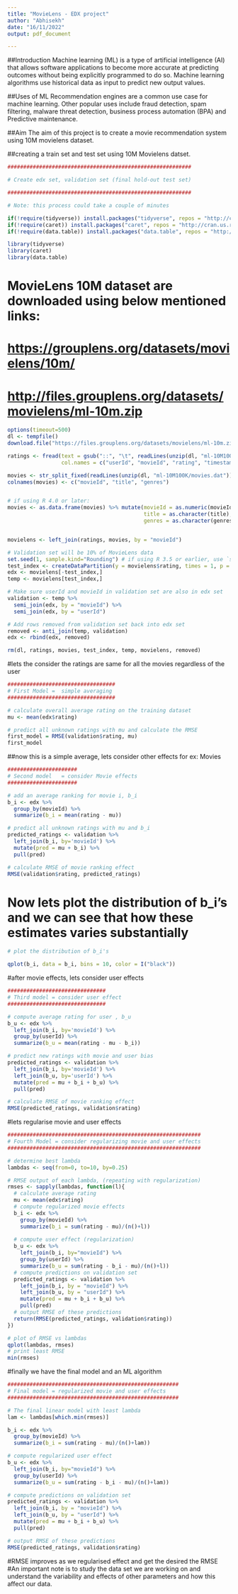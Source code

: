 ```yaml
---
title: "MovieLens - EDX project"
author: "Abhisekh"
date: "16/11/2022"
output: pdf_document

---
```


##Introduction
Machine learning (ML) is a type of artificial intelligence (AI) that allows software applications to become more accurate at predicting outcomes without being explicitly programmed to do so. Machine learning algorithms use historical data as input to predict new output values.

##Uses of ML
Recommendation engines are a common use case for machine learning. Other popular uses include fraud detection, spam filtering, malware threat detection, business process automation (BPA) and Predictive maintenance.

##Aim 
The aim of this project is to create a movie recommendation system using 10M movielens dataset.


##creating a train set and test set using 10M Movielens datset. 

```r
########################################################## 

# Create edx set, validation set (final hold-out test set)

########################################################## 

# Note: this process could take a couple of minutes

if(!require(tidyverse)) install.packages("tidyverse", repos = "http://cran.us.r-project.org")
if(!require(caret)) install.packages("caret", repos = "http://cran.us.r-project.org")
if(!require(data.table)) install.packages("data.table", repos = "http://cran.us.r-project.org")

library(tidyverse)
library(caret)
library(data.table)

```

# MovieLens 10M dataset are downloaded using below mentioned links:

# <https://grouplens.org/datasets/movielens/10m/>

# <http://files.grouplens.org/datasets/movielens/ml-10m.zip>

```r
options(timeout=500)
dl <- tempfile()
download.file("https://files.grouplens.org/datasets/movielens/ml-10m.zip", dl)

ratings <- fread(text = gsub("::", "\t", readLines(unzip(dl, "ml-10M100K/ratings.dat"))),
                 col.names = c("userId", "movieId", "rating", "timestamp"))

movies <- str_split_fixed(readLines(unzip(dl, "ml-10M100K/movies.dat")), "\\::", 3)
colnames(movies) <- c("movieId", "title", "genres")


# if using R 4.0 or later:
movies <- as.data.frame(movies) %>% mutate(movieId = as.numeric(movieId),
                                           title = as.character(title),
                                           genres = as.character(genres))


movielens <- left_join(ratings, movies, by = "movieId")

# Validation set will be 10% of MovieLens data
set.seed(1, sample.kind="Rounding") # if using R 3.5 or earlier, use `set.seed(1)`
test_index <- createDataPartition(y = movielens$rating, times = 1, p = 0.1, list = FALSE)
edx <- movielens[-test_index,]
temp <- movielens[test_index,]

# Make sure userId and movieId in validation set are also in edx set
validation <- temp %>% 
  semi_join(edx, by = "movieId") %>%
  semi_join(edx, by = "userId")

# Add rows removed from validation set back into edx set
removed <- anti_join(temp, validation)
edx <- rbind(edx, removed)

rm(dl, ratings, movies, test_index, temp, movielens, removed)

```
#lets the consider the ratings are same for all the movies regardless of the user
```r

##################################
# First Model =  simple averaging
##################################

# calculate overall average rating on the training dataset
mu <- mean(edx$rating)

# predict all unknown ratings with mu and calculate the RMSE
first_model = RMSE(validation$rating, mu)
first_model

```

##now this is a simple average, lets consider other effects for ex: Movies 

```r

######################
# Second model   = consider Movie effects
######################

# add an average ranking for movie i, b_i
b_i <- edx %>%
  group_by(movieId) %>%
  summarize(b_i = mean(rating - mu))

# predict all unknown ratings with mu and b_i
predicted_ratings <- validation %>% 
  left_join(b_i, by='movieId') %>%
  mutate(pred = mu + b_i) %>%
  pull(pred)

# calculate RMSE of movie ranking effect
RMSE(validation$rating, predicted_ratings)

```

# Now lets plot the distribution of b_i's and we can see that how these estimates varies substantially

```r
# plot the distribution of b_i's

qplot(b_i, data = b_i, bins = 10, color = I("black"))

```

#after movie effects, lets consider user effects

```r
###############################
# Third model = consider user effect
###############################

# compute average rating for user , b_u
b_u <- edx %>% 
  left_join(b_i, by='movieId') %>%
  group_by(userId) %>%
  summarize(b_u = mean(rating - mu - b_i))

# predict new ratings with movie and user bias
predicted_ratings <- validation %>% 
  left_join(b_i, by='movieId') %>%
  left_join(b_u, by='userId') %>%
  mutate(pred = mu + b_i + b_u) %>%
  pull(pred)

# calculate RMSE of movie ranking effect
RMSE(predicted_ratings, validation$rating)
```

#lets regularise movie and user effects 

```r
#############################################################
# Fourth Model = consider regularizing movie and user effects
#############################################################

# determine best lambda
lambdas <- seq(from=0, to=10, by=0.25)

# RMSE output of each lambda, (repeating with regularization)
rmses <- sapply(lambdas, function(l){
  # calculate average rating 
  mu <- mean(edx$rating)
  # compute regularized movie effects
  b_i <- edx %>% 
    group_by(movieId) %>%
    summarize(b_i = sum(rating - mu)/(n()+l))
  
  # compute user effect (regularization)
  b_u <- edx %>% 
    left_join(b_i, by="movieId") %>%
    group_by(userId) %>%
    summarize(b_u = sum(rating - b_i - mu)/(n()+l))
  # compute predictions on validation set 
  predicted_ratings <- validation %>% 
    left_join(b_i, by = "movieId") %>%
    left_join(b_u, by = "userId") %>%
    mutate(pred = mu + b_i + b_u) %>%
    pull(pred)
  # output RMSE of these predictions
  return(RMSE(predicted_ratings, validation$rating))
})

# plot of RMSE vs lambdas
qplot(lambdas, rmses)
# print least RMSE 
min(rmses)

```


#finally we have the final model and an ML algorithm 

```r
######################################################
# Final model = regularized movie and user effects
######################################################

# The final linear model with least lambda
lam <- lambdas[which.min(rmses)]

b_i <- edx %>% 
  group_by(movieId) %>%
  summarize(b_i = sum(rating - mu)/(n()+lam))

# compute regularized user effect
b_u <- edx %>% 
  left_join(b_i, by="movieId") %>%
  group_by(userId) %>%
  summarize(b_u = sum(rating - b_i - mu)/(n()+lam))

# compute predictions on validation set 
predicted_ratings <- validation %>% 
  left_join(b_i, by = "movieId") %>%
  left_join(b_u, by = "userId") %>%
  mutate(pred = mu + b_i + b_u) %>%
  pull(pred)

# output RMSE of these predictions
RMSE(predicted_ratings, validation$rating)

```

#RMSE improves as we regularised effect and get the desired the RMSE
#An important note is to study the data set we are working on and understand the variability and effects of other parameters and how this affect our data. 



